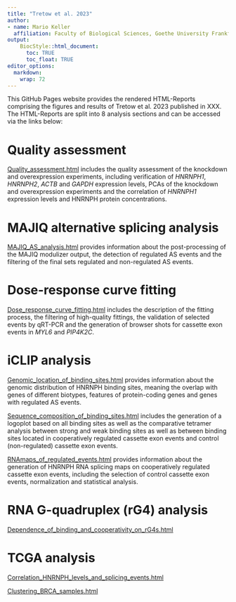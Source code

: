 ```yaml
---
title: "Tretow et al. 2023"
author:
- name: Mario Keller
  affiliation: Faculty of Biological Sciences, Goethe University Frankfurt
output:
    BiocStyle::html_document:
      toc: TRUE
      toc_float: TRUE
editor_options: 
  markdown: 
    wrap: 72
---
```


This GitHub Pages website provides the rendered HTML-Reports comprising
the figures and results of Tretow et al. 2023 published in XXX. The
HTML-Reports are split into 8 analysis sections and can be accessed via
the links below:

# Quality assessment

[Quality_assessment.html](../1_Quality_assessment/Quality_assessment.html)
includes the quality assessment of the knockdown and overexpression
experiments, including verification of *HNRNPH1*, *HNRNPH2*, *ACTB* and
*GAPDH* expression levels, PCAs of the knockdown and overexpression
experiments and the correlation of *HNRNPH1* expression levels and
HNRNPH protein concentrations.

# MAJIQ alternative splicing analysis

[MAJIQ_AS_analysis.html](../2_MAJIQ_AS_analysis/MAJIQ_AS_analysis.html)
provides information about the post-processing of the MAJIQ modulizer
output, the detection of regulated AS events and the filtering of the
final sets regulated and non-regulated AS events.

# Dose-response curve fitting

[Dose_response_curve_fitting.html](../3_Dose_response_curve_fitting/Dose_response_curve_fitting.html)
includes the description of the fitting process, the filtering of
high-quality fittings, the validation of selected events by qRT-PCR and
the generation of browser shots for cassette exon events in *MYL6* and
*PIP4K2C*.

# iCLIP analysis

[Genomic_location_of_binding_sites.html](../4_iCLIP_analysis/Genomic_location_of_binding_sites.html)
provides information about the genomic distribution of HNRNPH binding
sites, meaning the overlap with genes of different biotypes, features of
protein-coding genes and genes with regulated AS events.

[Sequence_composition_of_binding_sites.html](../4_iCLIP_analysis/Sequence_composition_of_binding_sites.html)
includes the generation of a logoplot based on all binding sites as well as
the comparative tetramer analysis between strong and weak binding sites as 
well as between binding sites located in cooperatively regulated cassette
exon events and control (non-regulated) cassette exon events.

[RNAmaps_of_regulated_events.html](../4_iCLIP_analysis/RNAmaps_of_regulated_events.html)
provides information about the generation of HNRNPH RNA splicing maps on
cooperatively regulated cassette exon events, including the selection of
control cassette exon events, normalization and statistical analysis.

# RNA G-quadruplex (rG4) analysis
[Dependence_of_binding_and_cooperativity_on_rG4s.html](../5_rG4_analysis/Dependence_of_binding_and_cooperativity_on_rG4s.html)

# TCGA analysis
[Correlation_HNRNPH_levels_and_splicing_events.html](../8_TCGA_analysis/Correlation_HNRNPH_levels_and_splicing_events.html) 

[Clustering_BRCA_samples.html](../8_TCGA_analysis/Clustering_BRCA_samples.html)

